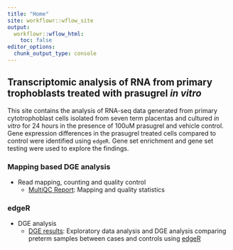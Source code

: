 ```yaml
---
title: "Home"
site: workflowr::wflow_site
output:
  workflowr::wflow_html:
    toc: false
editor_options:
  chunk_output_type: console
---
```


## Transcriptomic analysis of RNA from primary trophoblasts treated with prasugrel *in vitro*

This site contains the analysis of RNA-seq data generated from primary cytotrophoblast cells isolated from seven term placentas and cultured *in vitro* for 24 hours in the presence of 100uM prasugrel and vehicle control. Gene expression differences in the prasugrel treated cells compared to control were identified using `edgeR`. Gene set enrichment and gene set testing were used to explore the findings.

### Mapping based DGE analysis
 * Read mapping, counting and quality control
    * [MultiQC Report](multiqc_report.html): Mapping and quality statistics

### edgeR
* DGE analysis
  * [DGE results](edgeR_DGE_analysis.html): Exploratory data analysis and DGE analysis          comparing preterm samples between cases and controls using [edgeR](https://bioconductor.org/packages/release/bioc/html/edgeR.html)

    

